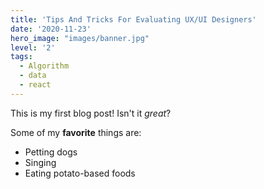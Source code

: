 ```yaml
---
title: 'Tips And Tricks For Evaluating UX/UI Designers'
date: '2020-11-23'
hero_image: "images/banner.jpg"
level: '2'
tags:
  - Algorithm
  - data
  - react
---
```


This is my first blog post! Isn't it _great_?

Some of my **favorite** things are:

- Petting dogs
- Singing
- Eating potato-based foods
